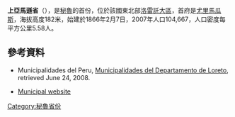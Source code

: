 {{coord|5|54|S|76|05|W|type:adm2nd_source:itwiki|display=title}}

'''上亞馬遜省'''（{{lang-es|Provincia de Alto Amazonas}}），是[[秘魯|秘魯]]的首份，位於該國東北部[[洛雷託大區|洛雷託大區]]，首府是[[尤里馬瓜斯|尤里馬瓜斯]]，海拔高度182米，始建於1866年2月7日，2007年人口104,667，人口密度每平方公里5.58人。

==參考資料==
* {{es icon}} Municipalidades del Peru, [https://web.archive.org/web/20110723213836/http://www.muniperu.net/loreto/ Municipalidades del Departamento de Loreto], retrieved June 24, 2008.
* {{es icon}} [https://web.archive.org/web/20080414184909/http://www.muniaa.gob.pe/ Municipal website]

{{秘鲁行政区划小作品}}
{{秘魯省份|state=collapsed}}
[[Category:秘魯省份|Category:秘魯省份]]